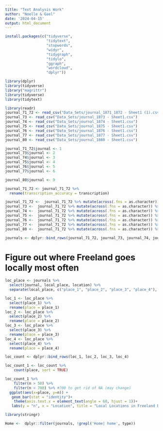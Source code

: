 ```yaml
---
title: "Text Analysis Work"
author: "Noelle & Gael"
date: '2024-04-15'
output: html_document
---
```

```r
install.packages(c("tidyverse", 
                   "tidytext",
                   "stopwords",
                   "widyr",
                   "tidygraph",
                   "tidylo",
                   "ggraph",
                   "wordcloud",
                   "dplyr"))
```


```r
library(dplyr)
library(tidyverse)
library("magrittr") 
library(tidyverse)
library(tidytext)
```


```r
library(readr)
journal_71_72 <- read_csv("Data_Sets/journal_1871_1872 - Sheet1 (1).csv")
journal_73 <- read_csv("Data_Sets/journal_1873 - Sheet1.csv")
journal_74 <- read_csv("Data_Sets/journal_1874 - Sheet1.csv")
journal_75 <- read_csv("Data_Sets/journal_1875 - Sheet1.csv")
journal_76 <- read_csv("Data_Sets/journal_1876 - Sheet1.csv")
journal_77 <- read_csv("Data_Sets/journal_1877 - Sheet1.csv")
journal_80 <- read_csv("Data_Sets/journal_1880 - Sheet1.csv")

```


```r
journal_71_72$journal <- 1
journal_73$journal <- 2
journal_74$journal <- 3
journal_75$journal <- 4
journal_76$journal <- 5
journal_77$journal <- 6

journal_80$journal <- 9
```

```r
journal_71_72 <- journal_71_72 %>%
  rename(transcription_accuracy = transcription)
```

```r
journal_71_72 <-  journal_71_72 %>% mutate(across(.fns = as.character)) %>% type_convert()
journal_73 <-  journal_71_72 %>% mutate(across(.fns = as.character)) %>% type_convert()
journal_74 <-  journal_71_72 %>% mutate(across(.fns = as.character)) %>% type_convert()
journal_75 <-  journal_71_72 %>% mutate(across(.fns = as.character)) %>% type_convert()
journal_76 <-  journal_71_72 %>% mutate(across(.fns = as.character)) %>% type_convert()
journal_77 <-  journal_71_72 %>% mutate(across(.fns = as.character)) %>% type_convert()
journal_80 <-  journal_71_72 %>% mutate(across(.fns = as.character)) %>% type_convert()
```

```r
journals <- dplyr::bind_rows(journal_71_72, journal_73, journal_74, journal_75, journal_76, journal_77, journal_80)
```


# Figure out where Freeland goes locally most often
```r
loc_place <- journals %>%
  select(journal, local_place, location) %>%
  separate(local_place, c("place_1", "place_2", "place_3", "place_4"), sep = ",")
```
```r
loc_1 <- loc_place %>%
  select(place_1) %>%
  rename(place = place_1)
loc_2 <- loc_place %>%
  select(place_2) %>%
  rename(place = place_2)
loc_3 <- loc_place %>%
  select(place_3) %>%
  rename(place = place_3)
loc_4 <- loc_place %>%
  select(place_4) %>%
  rename(place = place_4)

loc_count <- dplyr::bind_rows(loc_1, loc_2, loc_3, loc_4)
```
```r
loc_count_1 <- loc_count %>%
    count(place, sort = TRUE)
```
```r
loc_count_1 %>%
    filter(n > 50) %>%
    filter(n < 700) %>% #700 to get rid of NA (may change)
  ggplot(aes(x=place, y=n)) + 
   geom_bar(stat = "identity")+
    theme(axis.text.x = element_text(angle = 60, hjust = 1))+
   labs(y = "n", x = "Location", title = "Local Locations in Freeland Bunker's Journals")
```


```r
library(stringr)

Home <-  dplyr::filter(journals, !grepl('Home| home', type))
```
```r

```


